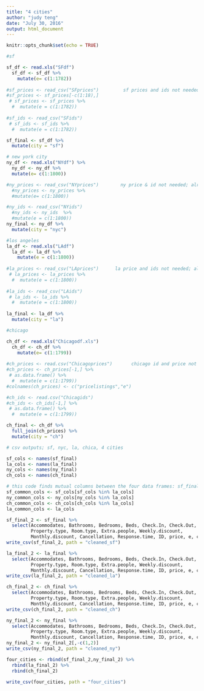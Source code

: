 ```yaml
---
title: "4 cities"
author: "judy teng"
date: "July 30, 2016"
output: html_document
---
```


```r
knitr::opts_chunk$set(echo = TRUE)
```

```r
#sf 

sf_df <- read.xls("SFdf")
  sf_df <- sf_df %>%
    mutate(e= c(1:1782))
  
#sf_prices <- read_csv("SFprices")         sf prices and ids not needed; already in sf_df
#sf_prices <- sf_prices[-c(1:18),]
 # sf_prices <- sf_prices %>%
  #  mutate(e = c(1:1782))
  
#sf_ids <- read_csv("SFids")
 # sf_ids <- sf_ids %>%
  #  mutate(e = c(1:1782))

sf_final <- sf_df %>%
  mutate(city = "sf")

```



```r
# new york city
ny_df <- read.xls("NYdf") %>%
  ny_df <- ny_df %>%
  mutate(e= c(1:1800))

#ny_prices <- read_csv("NYprices")        ny price & id not needed; alreading in ny_df
  #ny_prices <- ny_prices %>%
  #mutate(e= c(1:1800))

#ny_ids <- read_csv("NYids") 
  #ny_ids <- ny_ids  %>%
  #mutate(e = c(1:1800))
ny_final <- ny_df %>%
  mutate(city = "nyc")
```


```r
#los angeles 
la_df <- read.xls("LAdf")
  la_df <- la_df %>%
    mutate(e = c(1:1800))
  
#la_prices <- read_csv("LAprices")      la price and ids not needed; already in la_df
 # la_prices <- la_prices %>%
  #  mutate(e = c(1:1800))
  
#la_ids <- read_csv("LAids")
 # la_ids <- la_ids %>%
  #  mutate(e = c(1:1800))
  
la_final <- la_df %>%
  mutate(city = "la")
```


```r
#chicago

ch_df <- read.xls("Chicagodf.xls")
  ch_df <- ch_df %>%
    mutate(e= c(1:1799))
  
#ch_prices <- read.csv("Chicagoprices")       chicago id and price not needed, already in ch_df
#ch_prices <- ch_prices[-1,] %>%
 # as.data.frame() %>%
  #  mutate(e = c(1:1799))
#colnames(ch_prices) <- c("pricelistings","e")

#ch_ids <- read.csv("Chicagids")       
#ch_ids <- ch_ids[-1,] %>%
 # as.data.frame() %>%
  #  mutate(e = c(1:1799))

ch_final <- ch_df %>%
  full_join(ch_prices) %>%
  mutate(city = "ch")
```


```r
# csv outputs; sf, nyc, la, chica, 4 cities

sf_cols <- names(sf_final)
la_cols <- names(la_final)
ny_cols <- names(ny_final)
ch_cols <- names(ch_final)

# this code finds mutual columns between the four data frames: sf_final, la_final, ch_final, ny_final
sf_common_cols <- sf_cols[sf_cols %in% la_cols]
ny_common_cols <- ny_cols[ny_cols %in% la_cols]
ch_common_cols <- ch_cols[ch_cols %in% la_cols]
la_common_cols <- la_cols

sf_final_2 <- sf_final %>%
  select(Accommodates, Bathrooms, Bedrooms, Beds, Check.In, Check.Out, 
         Property.type, Room.type, Extra.people, Weekly.discount, 
         Monthly.discount, Cancellation, Response.time, ID, price, e, city)
write_csv(sf_final_2, path = "cleaned_sf")

la_final_2 <- la_final %>%
  select(Accommodates, Bathrooms, Bedrooms, Beds, Check.In, Check.Out, 
         Property.type, Room.type, Extra.people, Weekly.discount, 
         Monthly.discount, Cancellation, Response.time, ID, price, e, city)
write_csv(la_final_2, path = "cleaned_la")

ch_final_2 <- ch_final %>%
  select(Accommodates, Bathrooms, Bedrooms, Beds, Check.In, Check.Out, 
         Property.type, Room.type, Extra.people, Weekly.discount, 
         Monthly.discount, Cancellation, Response.time, ID, price, e, city)
write_csv(ch_final_2, path = "cleaned_ch")

ny_final_2 <- ny_final %>%
  select(Accommodates, Bathrooms, Bedrooms, Beds, Check.In, Check.Out, 
         Property.type, Room.type, Extra.people, Weekly.discount, 
         Monthly.discount, Cancellation, Response.time, ID, price, e, city)
ny_final_2 <- ny_final_2[,-c(1,2)]
write_csv(ny_final_2, path = "cleaned_ny")

four_cities <- rbind(sf_final_2,ny_final_2) %>%
  rbind(la_final_2) %>%
  rbind(ch_final_2)
  
write_csv(four_cities, path = "four_cities")  
```





